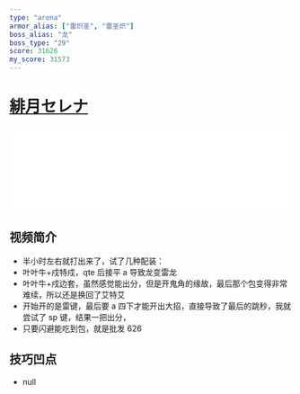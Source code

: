 ```yaml
---
type: "arena"
armor_alias: ["雷炽圣", "雷圣炽"]
boss_alias: "龙"
boss_type: "29"
score: 31626
my_score: 31573
---
```


# [緋月セレナ](https://www.bilibili.com/video/BV1Kv411Y7DV)

<iframe
  src="//player.bilibili.com/player.html?aid=246806724&bvid=BV1Kv411Y7DV&cid=301730334&page=1"
  scrolling="no"
  border="0"
  frameborder="no"
  framespacing="0"
  allowfullscreen
  width="100%"
></iframe>

## 视频简介

- 半小时左右就打出来了，试了几种配装：
- 叶叶牛+戍特戍，qte 后接平 a 导致龙变雷龙
- 叶叶牛+戍边套，虽然感觉能出分，但是开鬼角的缘故，最后那个包变得非常难续，所以还是换回了艾特艾
- 开始开的是雷键，最后要 a 四下才能开出大招，直接导致了最后的跳秒，我就尝试了 sp 键，结果一把出分，
- 只要闪避能吃到包，就是批发 626

## 技巧凹点

- null
